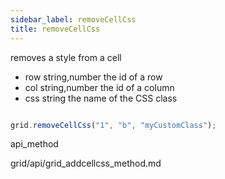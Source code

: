 ```yaml
---
sidebar_label: removeCellCss
title: removeCellCss
---
```



          


<Short>
 removes a style from a cell



</Short>



- row		string,number		the id of a row
- col		string,number		the id of a column
- css		string				the name of the CSS class



~~~js

grid.removeCellCss("1", "b", "myCustomClass");


~~~
 api_method

<Descr>





</Descr>



grid/api/grid_addcellcss_method.md





